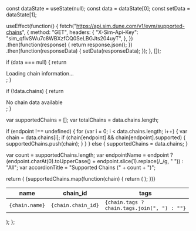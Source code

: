   const dataState = useState(null);
  const data = dataState[0];
  const setData = dataState[1];

  useEffect(function() {
    fetch("https://api.sim.dune.com/v1/evm/supported-chains", {
      method: "GET",
      headers: {
        "X-Sim-Api-Key": "sim_qfIvSWu7c8WBXzfCQ0SeLBGJts204uyT",
      },
    })
      .then(function(response) {
        return response.json();
      })
      .then(function(responseData) {
        setData(responseData);
      });
  }, []);

  if (data === null) {
    return <div>Loading chain information...</div>;
  }

  if (!data.chains) {
    return <div>No chain data available</div>;
  }

  var supportedChains = [];
  var totalChains = data.chains.length;
  
  if (endpoint !== undefined) {
    for (var i = 0; i < data.chains.length; i++) {
      var chain = data.chains[i];
      if (chain[endpoint] && chain[endpoint].supported) {
        supportedChains.push(chain);
      }
    }
  } else {
    supportedChains = data.chains;
  }

  var count = supportedChains.length;
  var endpointName = endpoint ? (endpoint.charAt(0).toUpperCase() + endpoint.slice(1).replace(/_/g, " ")) : "All";
  var accordionTitle = "Supported Chains (" + count + ")";

  return (
    <Accordion title={accordionTitle}>
      <table>
        <thead>
          <tr>
            <th>name</th>
            <th>chain_id</th>
            <th>tags</th>
          </tr>
        </thead>
        <tbody>
          {supportedChains.map(function(chain) {
            return (
              <tr key={chain.name}>
                <td><code>{chain.name}</code></td>
                <td><code>{chain.chain_id}</code></td>
                <td><code>{chain.tags ? chain.tags.join(", ") : ""}</code></td>
              </tr>
            );
          })}
        </tbody>
      </table>
    </Accordion>
  );
};